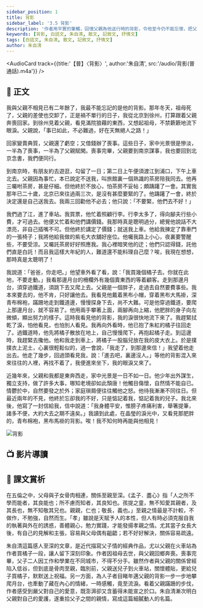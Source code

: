 ```yaml
---
sidebar_position: 1
title: 背影
sidebar_label: '3.5 背影'
description: '作者用平實的筆觸，回憶父親為他送行時的背影，令他至今仍不能忘懷，把父親對子女的慈愛和關懷表現得非常深刻。'
keywords: [背影, 白話文, 朱自清, 散文, 記敘文, 抒情文]
tags: [白話文, 朱自清, 散文, 記敘文, 抒情文]
author: 朱自清
---
```


<AudioCard track={{title:'【普】〈背影〉', author:'朱自清', src:'/audio/背影(普通話).m4a'}} />

## 📖 正文

<div className="main prose">

我與父親不相見已有二年餘了，我最不能忘記的是他的背影。那年冬天，祖母死了，父親的差使也交卸了，正是禍不單行的日子，我從北京到徐州，打算跟着父親奔喪回家。到徐州見着父親，看見滿院狼藉的東西，又想起祖母，不禁簌簌地流下眼淚。父親說，「事已如此，不必難過，好在天無絕人之路！」

回家變賣典質，父親還了虧空；又借錢辦了喪事。這些日子，家中光景很是慘淡，一半為了喪事，一半為了父親賦閑。喪事完畢，父親要到南京謀事，我也要回到北京念書，我們便同行。

到南京時，有朋友約去遊逛，勾留了一日；第二日上午便須渡江到浦口，下午上車北去。父親因為事忙，本已說定不送我，叫旅館裏一個熟識的茶房陪我同去。他再三囑咐茶房，甚是仔細。但他終於不放心，怕茶房不妥帖；頗躊躇了一會。其實我那年已二十歲，北京已來往過兩三次，是沒有甚麼要緊的了。他躊躇了一會，終於決定還是自己送我去。我兩三回勸他不必去；他只說：「不要緊，他們去不好！」

我們過了江，進了車站。我買票，他忙着照顧行李。行李太多了，得向腳夫行些小費，才可過去。他便又忙着和他們講價錢。我那時真是聰明過分，總覺他說話不大漂亮，非自己插嘴不可。但他終於講定了價錢；就送我上車。他給我揀定了靠車門的一張椅子；我將他給我做的紫毛大衣舖好座位。他囑我路上小心，夜裏要警醒些，不要受涼。又囑託茶房好好照應我。我心裡暗笑他的迂；他們只認得錢，託他們直是白託！而且我這樣大年紀的人，難道還不能料理自己麼？唉，我現在想想，那時真是太聰明了！

我說道：「爸爸，你走吧。」他望車外看了看，說：「我買幾個橘子去。你就在此地，不要走動。」我看那邊月台的柵欄外有幾個賣東西的等着顧客。走到那邊月台，須穿過鐵道，須跳下去又爬上去。父親是一個胖子，走過去自然要費事些。我本來要去的，他不肯，只好讓他去。我看見他戴着黑布小帽，穿着黑布大馬褂，深青布棉袍，蹣跚地走到鐵道邊，慢慢探身下去，尚不大難。可是他穿過鐵道，要爬上那邊月台，就不容易了。他用兩手攀著上面，兩腳再向上縮，他肥胖的身子向左微傾，顯出努力的樣子。這時我看見他的背影，我的淚很快地流下來了。我趕緊拭乾了淚，怕他看見，也怕別人看見。我再向外看時，他已抱了朱紅的橘子往回走了。過鐵道時，他先將橘子散放在地上，自己慢慢爬下，再抱起橘子走。到這邊時，我趕緊去攙他。他和我走到車上，將橘子一股腦兒放在我的皮大衣上。於是撲撲衣上泥土，心裏很輕鬆似的，過一會說，「我走了，到那邊來信！」我望着他走出去。他走了幾步，回過頭看見我，說：「進去吧，裏邊沒人。」等他的背影混入來來往往的人裡，再找不着了，我便進來坐下，我的眼淚又來了。

近幾年來，父親和我都是東奔西走，家中光景是一日不如一日。他少年出外謀生，獨立支持，做了許多大事，哪知老境卻如此頹唐！他觸目傷懷，自然情不能自已。情鬱於中，自然要發之於外；家庭瑣屑便往往觸他之怒。他待我漸漸不同往日。但最近兩年的不見，他終於忘卻我的不好，只是惦記着我，惦記着我的兒子。我北來後，他寫了一封信給我，信中說道：「我身體平安，惟膀子疼痛利害，舉箸提筆，諸多不便，大約大去之期不遠矣。」我讀到此處，在晶瑩的淚光中，又看見那肥胖的，青布棉袍，黑布馬褂的背影。唉！我不知何時再能與他相見！

</div>

![背影](/img/S1/3.5背影/RetreatingFigure.gif)

<!-- ## 💬 字詞解釋

<details>
  <summary>展開文言字詞</summary>

<span className="py-circle">粵</span> []，[]。

</details> -->

## 📺 影片導讀

<Tabs>
  <TabItem value='學習動畫' default>
    <Youtube id='NYWtSd80h8s' />
  </TabItem>
  <TabItem value='作者動畫'>
    <Youtube id='xqF91QyE6Ho' />
  </TabItem>
  <TabItem value='作家剪影'>
    <Youtube id='Lhfy2VbrJ-w' />
  </TabItem>
</Tabs>

## 🌈 課文賞析

在五倫之中，父母與子女骨肉相連，關係至親至深。《孟子．盡心》指「人之所不學而能者，其良能也；所不慮而知者，其良知也。孩提之童，無不知愛其親者，及其長也，無不知敬其兄也。親親，仁也；敬長，義也。」至親之情最是不計較，不做作，不勉強，自然而生。「孝」雖說是天賦予人的本性，但人有時必須克服自我的執著與外在的誘惑，善體親心，勉力實踐，才能發揚孝親之情。尤其當子女長大後，有自己的見解和主張，容易與父母偶有齟齬；若不好好解決，關係容易疏遠。

朱自清這篇感人至深的文章，是近代描寫父子情的經典作品，尤以父親在火車站為作者買橘子一段，讓人留下深刻印象。作者因祖母去世，與父親回鄉奔喪。喪事完畢，父子二人因工作和學業在不同城市，不得不分手。雖然作者與父親的關係曾經陷入低谷，但到底是骨肉至親，臨別前，父親送兒子到火車站，關懷體貼，更給兒子買橘子，默默送上祝福。另一方面，為人子者目睹年邁父親的背影一步一步地攀爬月台，也牽動了藏在內心的情緒，一時感觸，竟至流淚。看着父親蹣跚的步伐，作者感受到嚴父對自己的愛意，既澎湃卻又含蓄得未能宣之於口。朱自清漸次明白父親對自己的愛護，遂重拾父子之間的親情，寫成這篇細膩動人的名篇。

<!-- ## 📚 比較閱讀

<p className='source'></p>

<div className="read-around">

</div> -->

<Challenges>

<ChallengeItem label="評估練習">

<Quiz href='https://docs.google.com/forms/d/1mm1GaXb5roYZIABLc5fHKSsLKe0jZR6KwvEv4CZN6SE/copy' />

<Solution>

<QuizAnswers />

</Solution>

</ChallengeItem>

</Challenges>